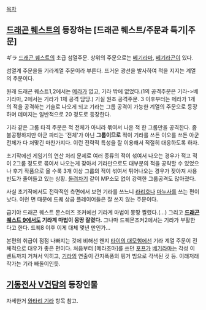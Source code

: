 [[목차]]

== [[드래곤 퀘스트]]의 등장하는 [드래곤 퀘스트/주문과 특기|주문] == 
ギラ
[[드래곤 퀘스트]]의 초급 섬열주문. 상위의 주문으로는 [[베기라마]], [[베기라곤]]이 있다.

섬열계 주문을들 기라계열 주문이라 부른다. 뜨거운 광선을 발사하여 적을 지지는 계열의 주문이다.

원래 드래곤 퀘스트1,2에서는 [[메라]]가 없고, 기라 밖에 없었다.(1의 공격주문은 기라->베기라마, 2에서는 기라가 1체 공격 담당.) 기실 원조 공격주문. 3 이후부터는 메라가 1개의 적을 공격하는 기술로 나오게 되고 기라는 그룹 공격이 가능한 계열의 주문으로 등장하며 데미지는 일반적으로 20 정도로 등장한다.

기라 같은 그룹 타격 주문은 적 전체가 아니라 묶여서 나온 적 한 그룹만을 공격한다. 좀 불공평하지만 아군 파티는 '전체'가 아닌 '''그룹이므로''' 적이 기라를 쓰든 이오를 쓰든 아군 전체가 다 처맞긴 마찬가지다. 이런 전략적 특성을 잘 이용해서 적절히 대응하도록 하자.

초기작에선 게임기의 연산 처리 문제로 여러 종류의 적이 섞여서 나오는 경우가 적고 적이 2그룹 정도로 묶여서 나오는게 잦아서 기라만으로도 대부분의 적을 공략할 수 있었으나 후기 작품으로 올 수록 3개 이상 그룹의 적이 섞여서 튀어나오는 경우가 잦아져 사용 빈도가 줄어들고 있는 상황. [[돌려차기]] 같이 MP소모 없이 강력한 그룹공격도 많아졌다. 

사실 초기작에서도 전략적인 측면에서 보면 기라를 쓰느니 [[라리호]]나 [[마누사]]를 쓰는 편이 낫다. 이런 면 때문에 드퀘 상급 플레이어들은 잘 쓰지 않는 주문이다.

급기야 드래곤 퀘스트 몬스터즈 조커에선 기라계 마법이 몽땅 짤렸다.(...) 그리고 '''[[드래곤 퀘스트 9]]에서도 기라계 마법이 몽땅 잘렸다.''' 그나마 드퀘몬조커2에서는 기라가 부활한다고 한다. 드퀘8 이후 이게 대체 몇년 만인가...

본편의 취급이 점점 나빠지는 것에 비해선 왠지 [[타이의 대모험]]에선 기라 계열 주문이 전체적으로 대우가 좋은 편이다. 처음부터 [메라조마]를 쓰던 [[포프]]가 [[베기라마]]는 각성 이벤트까지 거쳐서 익히고, [[기라]]의 연출이 간지폭풍의 핑거 빔으로 각색된 것 등. 이래저래 작가는 기라 빠돌이인듯.

== [[기동전사 V건담]]의 등장인물 ==
자세한거 [[와타리 기라]] 항목 참고.

